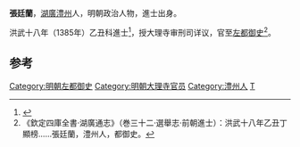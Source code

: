 '''張廷蘭'''，[[湖广布政司|湖廣]][[澧州|澧州]]人，明朝政治人物，進士出身。

洪武十八年（1385年）乙丑科進士<ref>{{cite journal|author1=邱进春|title=洪武十八年榜进士考实——几种科举史料的对比研究|journal=文献季刊|date=2008|pages=47-58}}</ref>，授大理寺审刑司详议，官至[[左都御史|左都御史]]<ref>《欽定四庫全書·湖廣通志》（巻三十二·選舉志·前朝進士）：洪武十八年乙丑丁顯榜……張廷蘭，澧州人，都御史。</ref>。

==参考==
{{reflist}}
{{明朝人物小作品}}
{{洪武十八年乙丑科殿試金榜}}
{{DEFAULTSORT:Zhang张}}
[[Category:明朝左都御史|Category:明朝左都御史]]
[[Category:明朝大理寺官员|Category:明朝大理寺官员]]
[[Category:澧州人|Category:澧州人]]
[[Category:张姓|T]]